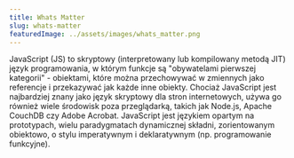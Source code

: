```yaml
---
title: Whats Matter 
slug: whats-matter
featuredImage: ../assets/images/whats_matter.png
---
```




JavaScript (JS) to skryptowy (interpretowany lub kompilowany metodą JIT) język programowania, w którym funkcje są "obywatelami pierwszej kategorii" - 
obiektami, które można przechowywać w zmiennych jako referencje i przekazywać jak każde inne obiekty. Chociaż JavaScript jest najbardziej znany jako 
język skryptowy dla stron internetowych, używa go również wiele środowisk poza przeglądarką, takich jak Node.js, Apache CouchDB czy Adobe Acrobat. 
JavaScript jest językiem opartym na prototypach, wielu paradygmatach
dynamicznej składni, zorientowanym obiektowo, o stylu imperatywnym i deklaratywnym (np. programowanie funkcyjne). 
